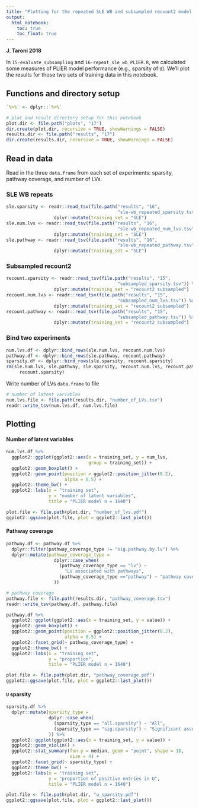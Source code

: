 ```yaml
---
title: "Plotting for the repeated SLE WB and subsampled recount2 model evaluations"
output:   
  html_notebook: 
    toc: true
    toc_float: true
---
```


**J. Taroni 2018**

In `15-evaluate_subsampling` and `16-repeat_sle_wb_PLIER.R`, we calculated some
measures of PLIER model performance (e.g., sparsity of `U`). 
We'll plot the results for those two sets of training data in this notebook.

## Functions and directory setup

```r
`%>%` <- dplyr::`%>%`
```

```r
# plot and result directory setup for this notebook
plot.dir <- file.path("plots", "17")
dir.create(plot.dir, recursive = TRUE, showWarnings = FALSE)
results.dir <- file.path("results", "17")
dir.create(results.dir, recursive = TRUE, showWarnings = FALSE)
```

## Read in data

Read in the three `data.frame` from each set of experiments: sparsity, 
pathway coverage, and number of LVs.

### SLE WB repeats

```r
sle.sparsity <- readr::read_tsv(file.path("results", "16",
                                          "sle-wb_repeated_sparsity.tsv")) %>%
                  dplyr::mutate(training_set = "SLE")
sle.num.lvs <- readr::read_tsv(file.path("results", "16",
                                          "sle-wb_repeated_num_lvs.tsv")) %>%
                  dplyr::mutate(training_set = "SLE")
sle.pathway <- readr::read_tsv(file.path("results", "16",
                                          "sle-wb_repeated_pathway.tsv")) %>%
                  dplyr::mutate(training_set = "SLE")
```

### Subsampled recount2

```r
recount.sparsity <- readr::read_tsv(file.path("results", "15",
                                          "subsampled_sparsity.tsv")) %>%
                  dplyr::mutate(training_set = "recount2 subsampled")
recount.num.lvs <- readr::read_tsv(file.path("results", "15",
                                          "subsampled_num_lvs.tsv")) %>%
                  dplyr::mutate(training_set = "recount2 subsampled")
recount.pathway <- readr::read_tsv(file.path("results", "15",
                                          "subsampled_pathway.tsv")) %>%
                  dplyr::mutate(training_set = "recount2 subsampled")
```

### Bind two experiments

```r
num.lvs.df <- dplyr::bind_rows(sle.num.lvs, recount.num.lvs)
pathway.df <- dplyr::bind_rows(sle.pathway, recount.pathway)
sparsity.df <- dplyr::bind_rows(sle.sparsity, recount.sparsity)
rm(sle.num.lvs, sle.pathway, sle.sparsity, recount.num.lvs, recount.pathway,
     recount.sparsity)
```

Write number of LVs `data.frame` to file

```r
# number of latent variables
num.lvs.file <- file.path(results.dir, "number_of_LVs.tsv")
readr::write_tsv(num.lvs.df, num.lvs.file)
```

## Plotting

#### Number of latent variables

```r
num.lvs.df %>%
  ggplot2::ggplot(ggplot2::aes(x = training_set, y = num_lvs,
                               group = training_set)) +
  ggplot2::geom_boxplot() +
  ggplot2::geom_point(position = ggplot2::position_jitter(0.2),
                      alpha = 0.5) +
  ggplot2::theme_bw() +
  ggplot2::labs(x = "training set", 
                y = "number of latent variables",
                title = "PLIER model n = 1640")
```

```r
plot.file <- file.path(plot.dir, "number_of_lvs.pdf")
ggplot2::ggsave(plot.file, plot = ggplot2::last_plot())
```

#### Pathway coverage

```r
pathway.df <- pathway.df %>%
  dplyr::filter(pathway_coverage_type != "sig.pathway.by.lv") %>%
  dplyr::mutate(pathway_coverage_type = 
                  dplyr::case_when(
                    (pathway_coverage_type == "lv") ~ 
                      "LV associated with pathways",
                    (pathway_coverage_type =="pathway") ~ "pathway coverage"
                  ))

# pathway coverage
pathway.file <- file.path(results.dir, "pathway_coverage.tsv")
readr::write_tsv(pathway.df, pathway.file)

pathway.df %>%
  ggplot2::ggplot(ggplot2::aes(x = training_set, y = value)) +
  ggplot2::geom_boxplot() +
  ggplot2::geom_point(position = ggplot2::position_jitter(0.2),
                      alpha = 0.5) +
  ggplot2::facet_grid(~ pathway_coverage_type) +
  ggplot2::theme_bw() +
  ggplot2::labs(x = "training set", 
                y = "proportion",
                title = "PLIER model n = 1640")
```

```r
plot.file <- file.path(plot.dir, "pathway_coverage.pdf")
ggplot2::ggsave(plot.file, plot = ggplot2::last_plot())
```

#### `U` sparsity

```r
sparsity.df %>%
  dplyr::mutate(sparsity_type = 
                dplyr::case_when(
                  (sparsity_type == "all.sparsity") ~ "All",
                  (sparsity_type == "sig.sparsity") ~ "Significant association only"
                )) %>%
  ggplot2::ggplot(ggplot2::aes(x = training_set, y = value)) +
  ggplot2::geom_violin() +
  ggplot2::stat_summary(fun.y = median, geom = "point", shape = 18,
                        size = 4) +
  ggplot2::facet_grid(~ sparsity_type) +
  ggplot2::theme_bw() +
  ggplot2::labs(x = "training set", 
                y = "proportion of positive entries in U",
                title = "PLIER model n = 1640")
```


```r
plot.file <- file.path(plot.dir, "u_sparsity.pdf")
ggplot2::ggsave(plot.file, plot = ggplot2::last_plot())
```